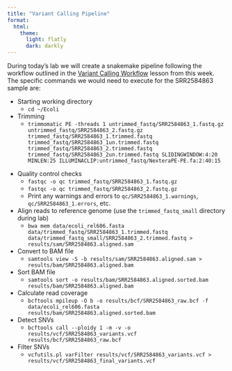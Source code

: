 ```yaml
---
title: "Variant Calling Pipeline"
format: 
  html:
    theme: 
      light: flatly
      dark: darkly
---
```


During today's lab we will create a snakemake pipeline following the workflow outlined in the [Variant Calling Workflow](https://datacarpentry.org/wrangling-genomics/) lesson from this week. The specific commands we would need to execute for the SRR2584863 sample are:

* Starting working directory
  * `cd ~/Ecoli`

* Trimming
  * `trimmomatic PE -threads 1 untrimmed_fastq/SRR2584863_1.fastq.gz untrimmed_fastq/SRR2584863_2.fastq.gz trimmed_fastq/SRR2584863_1.trimmed.fastq trimmed_fastq/SRR2584863_1un.trimmed.fastq trimmed_fastq/SRR2584863_2.trimmed.fastq trimmed_fastq/SRR2584863_2un.trimmed.fastq SLIDINGWINDOW:4:20 MINLEN:25 ILLUMINACLIP:untrimmed_fastq/NexteraPE-PE.fa:2:40:15`

<!-- Cover section 6 of the Snakemake lesson during this part (see https://carpentries-incubator.github.io/snakemake-novice-bioinformatics/06-awkward_programs/index.html) -->
* Quality control checks
  * `fastqc -o qc trimmed_fastq/SRR2584863_1.fastq.gz`
  * `fastqc -o qc trimmed_fastq/SRR2584863_2.fastq.gz`
  * Print any warnings and errors to `qc/SRR2584863_1.warnings`, `qc/SRR2584863_1.errors`, etc.

* Align reads to reference genome (use the `trimmed_fastq_small` directory during lab)
  * `bwa mem data/ecoli_rel606.fasta data/trimmed_fastq/SRR2584863_1.trimmed.fastq data/trimmed_fastq_small/SRR2584863_2.trimmed.fastq > results/sam/SRR2584863.aligned.sam`
  
* Convert to BAM file
  * `samtools view -S -b results/sam/SRR2584863.aligned.sam > results/bam/SRR2584863.aligned.bam`
  
* Sort BAM file
  * `samtools sort -o results/bam/SRR2584863.aligned.sorted.bam results/bam/SRR2584863.aligned.bam`

* Calculate read coverage
  * `bcftools mpileup -O b -o results/bcf/SRR2584863_raw.bcf -f data/ecoli_rel606.fasta results/bam/SRR2584863.aligned.sorted.bam`
    
* Detect SNVs
  * `bcftools call --ploidy 1 -m -v -o results/vcf/SRR2584863_variants.vcf results/bcf/SRR2584863_raw.bcf`
  
* Filter SNVs
  * `vcfutils.pl varFilter results/vcf/SRR2584863_variants.vcf > results/vcf/SRR2584863_final_variants.vcf`